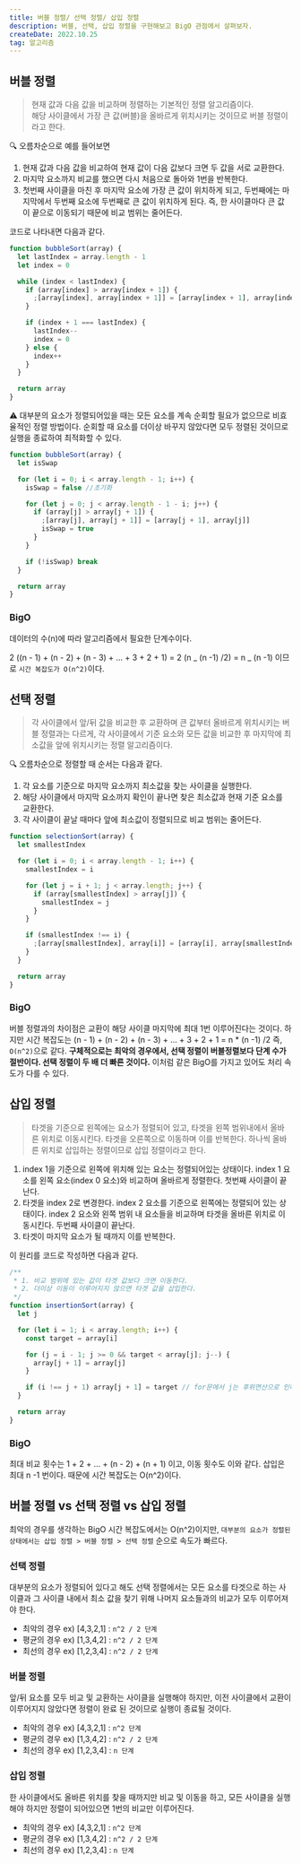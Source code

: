 ```yaml
---
title: 버블 정렬/ 선택 정렬/ 삽입 정렬
description: 버블, 선택, 삽입 정렬을 구현해보고 BigO 관점에서 살펴보자.
createDate: 2022.10.25
tag: 알고리즘
---
```


## 버블 정렬

> 현재 값과 다음 값을 비교하며 정렬하는 기본적인 정렬 알고리즘이다.  
> 해당 사이클에서 가장 큰 값(버블)을 올바르게 위치시키는 것이므로 버블 정렬이라고 한다.

<aside>
🔍 오름차순으로 예를 들어보면

1. 현재 값과 다음 값을 비교하여 현재 값이 다음 값보다 크면 두 값을 서로 교환한다.
2. 마지막 요소까지 비교를 했으면 다시 처음으로 돌아와 1번을 반복한다.
3. 첫번째 사이클을 마친 후 마지막 요소에 가장 큰 값이 위치하게 되고, 두번째에는 마지막에서 두번째 요소에 두번째로 큰 값이 위치하게 된다. 즉, 한 사이클마다 큰 값이 끝으로 이동되기 때문에 비교 범위는 줄어든다.

</aside>

코드로 나타내면 다음과 같다.

```jsx
function bubbleSort(array) {
  let lastIndex = array.length - 1
  let index = 0

  while (index < lastIndex) {
    if (array[index] > array[index + 1]) {
      ;[array[index], array[index + 1]] = [array[index + 1], array[index]]
    }

    if (index + 1 === lastIndex) {
      lastIndex--
      index = 0
    } else {
      index++
    }
  }

  return array
}
```

<aside>
⚠️ 대부분의 요소가 정렬되어있을 때는 모든 요소를 계속 순회할 필요가 없으므로 비효율적인 정렬 방법이다. 순회할 때 요소를 더이상 바꾸지 않았다면 모두 정렬된 것이므로 실행을 종료하여 최적화할 수 있다.

</aside>

```jsx
function bubbleSort(array) {
  let isSwap

  for (let i = 0; i < array.length - 1; i++) {
    isSwap = false //초기화

    for (let j = 0; j < array.length - 1 - i; j++) {
      if (array[j] > array[j + 1]) {
        ;[array[j], array[j + 1]] = [array[j + 1], array[j]]
        isSwap = true
      }
    }

    if (!isSwap) break
  }

  return array
}
```

### BigO

데이터의 수(n)에 따라 알고리즘에서 필요한 단계수이다.

2 ((n - 1) + (n - 2) + (n - 3) + ... + 3 + 2 + 1) = 2 (n _ (n -1) /2) = n _ (n -1) 이므로 `시간 복잡도가 O(n^2)`이다.

## 선택 정렬

> 각 사이클에서 앞/뒤 값을 비교한 후 교환하며 큰 값부터 올바르게 위치시키는 버블 정렬과는 다르게, 각 사이클에서 기준 요소와 모든 값을 비교한 후 마지막에 최소값을 앞에 위치시키는 정렬 알고리즘이다.

<aside>
🔍 오름차순으로 정렬할 때 순서는 다음과 같다.

1. 각 요소를 기준으로 마지막 요소까지 최소값을 찾는 사이클을 실행한다.
2. 해당 사이클에서 마지막 요소까지 확인이 끝나면 찾은 최소값과 현재 기준 요소를 교환한다.
3. 각 사이클이 끝날 때마다 앞에 최소값이 정렬되므로 비교 범위는 줄어든다.

</aside>

```jsx
function selectionSort(array) {
  let smallestIndex

  for (let i = 0; i < array.length - 1; i++) {
    smallestIndex = i

    for (let j = i + 1; j < array.length; j++) {
      if (array[smallestIndex] > array[j]) {
        smallestIndex = j
      }
    }

    if (smallestIndex !== i) {
      ;[array[smallestIndex], array[i]] = [array[i], array[smallestIndex]]
    }
  }

  return array
}
```

### BigO

버블 정렬과의 차이점은 교환이 해당 사이클 마지막에 최대 1번 이루어진다는 것이다. 하지만 시간 복잡도는 (n - 1) + (n - 2) + (n - 3) + ... + 3 + 2 + 1 = n \* (n -1) /2 즉, `O(n^2)`으로 같다. **구체적으로는 최악의 경우에서, 선택 정렬이 버블정렬보다 단계 수가 절반이다. 선택 정렬이 두 배 더 빠른 것이다.**
이처럼 같은 BigO를 가지고 있어도 처리 속도가 다를 수 있다.

## 삽입 정렬

> 타겟을 기준으로 왼쪽에는 요소가 정렬되어 있고, 타겟을 왼쪽 범위내에서 올바른 위치로 이동시킨다. 타겟을 오른쪽으로 이동하며 이를 반복한다. 하나씩 올바른 위치로 삽입하는 정렬이므로 삽입 정렬이라고 한다.

<aside>

1. index 1을 기준으로 왼쪽에 위치해 있는 요소는 정렬되어있는 상태이다. index 1
   요소를 왼쪽 요소(index 0 요소)와 비교하며 올바르게 정렬한다. 첫번째 사이클이
   끝난다.
2. 타겟을 index 2로 변경한다. index 2 요소를 기준으로 왼쪽에는
   정렬되어 있는 상태이다. index 2 요소와 왼쪽 범위 내 요소들을 비교하며 타겟을
   올바른 위치로 이동시킨다. 두번째 사이클이 끝난다.
3. 타겟이 마지막 요소가 될
   때까지 이를 반복한다.

</aside>

이 원리를 코드로 작성하면 다음과 같다.

```jsx
/**
 * 1. 비교 범위에 있는 값이 타겟 값보다 크면 이동한다.
 * 2. 더이상 이동이 이루어지지 않으면 타겟 값을 삽입한다.
 */
function insertionSort(array) {
  let j

  for (let i = 1; i < array.length; i++) {
    const target = array[i]

    for (j = i - 1; j >= 0 && target < array[j]; j--) {
      array[j + 1] = array[j]
    }

    if (i !== j + 1) array[j + 1] = target // for문에서 j는 후위연산으로 인해 -1되기 때문에 마지막 j를 구하기 위해 +1 해주어야 함.
  }

  return array
}
```

### BigO

최대 비교 횟수는 1 + 2 + … + (n - 2) + (n + 1) 이고, 이동 횟수도 이와 같다. 삽입은 최대 n -1 번이다. 때문에 시간 복잡도는 O(n^2)이다.

## 버블 정렬 vs 선택 정렬 vs 삽입 정렬

최악의 경우를 생각하는 BigO 시간 복잡도에서는 O(n^2)이지만, `대부분의 요소가 정렬된 상태에서는 삽입 정렬 > 버블 정렬 > 선택 정렬` 순으로 속도가 빠르다.

### 선택 정렬

대부분의 요소가 정렬되어 있다고 해도 선택 정렬에서는 모든 요소를 타겟으로 하는 사이클과 그 사이클 내에서 최소 값을 찾기 위해 나머지 요소들과의 비교가 모두 이루어져야 한다.

- 최악의 경우 ex) [4,3,2,1] : `n^2 / 2 단계`
- 평균의 경우 ex) [1,3,4,2] : `n^2 / 2 단계`
- 최선의 경우 ex) [1,2,3,4] : `n^2 / 2 단계`

### 버블 정렬

앞/뒤 요소를 모두 비교 및 교환하는 사이클을 실행해야 하지만, 이전 사이클에서 교환이 이루어지지 않았다면 정렬이 완료 된 것이므로 실행이 종료될 것이다.

- 최악의 경우 ex) [4,3,2,1] : `n^2 단계`
- 평균의 경우 ex) [1,3,4,2] : `n^2 / 2 단계`
- 최선의 경우 ex) [1,2,3,4] : `n 단계`

### 삽입 정렬

한 사이클에서도 올바른 위치를 찾을 때까지만 비교 및 이동을 하고, 모든 사이클을 실행해야 하지만 정렬이 되어있으면 1번의 비교만 이루어진다.

- 최악의 경우 ex) [4,3,2,1] : `n^2 단계`
- 평균의 경우 ex) [1,3,4,2] : `n^2 / 2 단계`
- 최선의 경우 ex) [1,2,3,4] : `n 단계`

